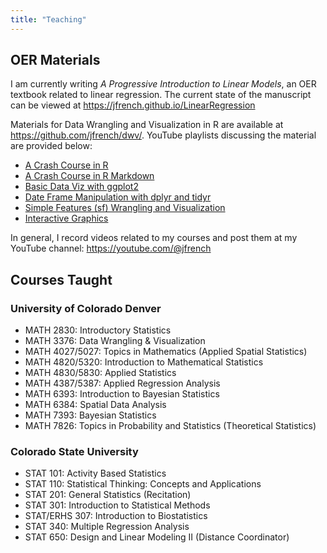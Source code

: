 ```yaml
---
title: "Teaching"
---
```


## OER Materials

I am currently writing *A Progressive Introduction to Linear Models*, an OER textbook related to linear regression. The current state of the manuscript can be viewed at [https://jfrench.github.io/LinearRegression](https://jfrench.github.io/LinearRegression)

Materials for Data Wrangling and Visualization in R are available at [https://github.com/jfrench/dwv/](https://github.com/jfrench/dwv/). YouTube playlists discussing the material are provided below:

- [A Crash Course in R](https://youtube.com/playlist?list=PLkrJrLs7xfbUNe79bzEetcE0g-vHZT8XR)
- [A Crash Course in R Markdown](https://youtube.com/playlist?list=PLkrJrLs7xfbXJ0F9yc-n8PzvoFv4qmM-N)
- [Basic Data Viz with ggplot2](https://youtube.com/playlist?list=PLkrJrLs7xfbVbI1WHs8FfkOoFvtiI6EXd)
- [Date Frame Manipulation with dplyr and tidyr](https://youtube.com/playlist?list=PLkrJrLs7xfbXaM7ukwxGu6xie3X64XVH3)
- [Simple Features (sf) Wrangling and Visualization](https://youtube.com/playlist?list=PLkrJrLs7xfbWjD2rp3pIV85lby-tR3Cnu)
- [Interactive Graphics](https://youtube.com/playlist?list=PLkrJrLs7xfbW0Oiu9cXHHVbsUn-R7-BmJ)

In general, I record videos related to my courses and post them at my YouTube channel: [https://youtube.com/@jfrench](https://youtube.com/@jfrench)

## Courses Taught

### University of Colorado Denver

- MATH 2830: Introductory Statistics
- MATH 3376: Data Wrangling & Visualization
- MATH 4027/5027: Topics in Mathematics (Applied Spatial Statistics)
- MATH 4820/5320: Introduction to Mathematical Statistics
- MATH 4830/5830: Applied Statistics
- MATH 4387/5387: Applied Regression Analysis
- MATH 6393: Introduction to Bayesian Statistics
- MATH 6384: Spatial Data Analysis
- MATH 7393: Bayesian Statistics
- MATH 7826: Topics in Probability and Statistics (Theoretical Statistics)

### Colorado State University

- STAT 101: Activity Based Statistics
- STAT 110: Statistical Thinking: Concepts and Applications
- STAT 201: General Statistics (Recitation)
- STAT 301: Introduction to Statistical Methods
- STAT/ERHS 307: Introduction to Biostatistics
- STAT 340: Multiple Regression Analysis
- STAT 650: Design and Linear Modeling II (Distance Coordinator) 


